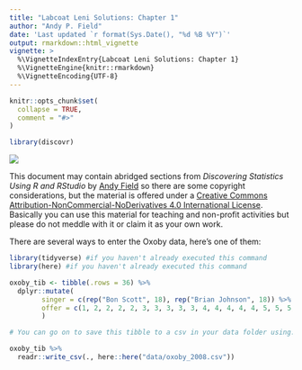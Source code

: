 ```yaml
---
title: "Labcoat Leni Solutions: Chapter 1"
author: "Andy P. Field"
date: 'Last updated `r format(Sys.Date(), "%d %B %Y")`'
output: rmarkdown::html_vignette
vignette: >
  %\VignetteIndexEntry{Labcoat Leni Solutions: Chapter 1}
  %\VignetteEngine{knitr::rmarkdown}
  %\VignetteEncoding{UTF-8}
---
```


```r
knitr::opts_chunk$set(
  collapse = TRUE,
  comment = "#>"
)
```

```r
library(discovr)
```

![](leni_banner.png)

This document may contain abridged sections from *Discovering Statistics Using R and RStudio* by [Andy Field](https://www.discoveringstatistics.com/) so there are some copyright considerations, but the material is offered under a [Creative Commons Attribution-NonCommercial-NoDerivatives 4.0 International License](http://creativecommons.org/licenses/by-nc-nd/4.0/). Basically you can use this material for teaching and non-profit activities but please do not meddle with it or claim it as your own work.

There are several ways to enter the Oxoby data, here's one of them:

```r
library(tidyverse) #if you haven't already executed this command
library(here) #if you haven't already executed this command

oxoby_tib <- tibble(.rows = 36) %>% 
  dplyr::mutate(
    	singer = c(rep("Bon Scott", 18), rep("Brian Johnson", 18)) %>% forcats::as_factor(),
    	offer = c(1, 2, 2, 2, 2, 3, 3, 3, 3, 3, 4, 4, 4, 4, 4, 5, 5, 5, 2, 3, 3, 3, 3, 3, 4, 4, 4, 4, 4, 5, 5, 5, 5, 5, 5, 5)
    	) 

# You can go on to save this tibble to a csv in your data folder using:

oxoby_tib %>% 
  readr::write_csv(., here::here("data/oxoby_2008.csv"))
```
